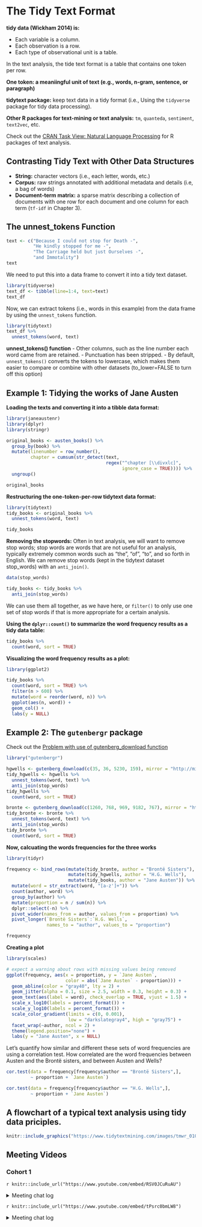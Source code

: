 # The Tidy Text Format

**tidy data (Wickham 2014) is: **

- Each variable is a column. 
- Each observation is a row. 
- Each type of observational unit is a table.

In the text analysis, the tide text format is a table that contains one token per row. 

**One token: a meaniingful unit of text (e.g., words, n-gram, sentence, or paragraph)**

**tidytext package:** keep text data in a tidy format (i.e., Using the `tidyverse` package for tidy data processing). 

**Other R packages for text-mining or text analysis:** `tm`, `quanteda`, `sentiment`, `text2vec`, etc.

Check out the [ CRAN Task View: Natural Language Processing ](https://r4ds.io/tidytext) for R packages of text analysis.

## Contrasting Tidy Text with Other Data Structures

- **String:** character vectors (i.e., each letter, words, etc.)
- **Corpus:** raw strings annotated with additional metadata and details (i.e, a bag of words)
- **Document-term matrix:** a sparse matrix describing a collection of documents with one row for each document and one column for each term (`tf-idf` in Chapter 3).  

## The unnest_tokens Function 

```r
text <- c("Because I could not stop for Death -",
          "He kindly stopped for me -", 
          "The Carriage held but just Ourselves -",
          "and Immotality")
text

```

We need to put this into a data frame to convert it into a tidy text dataset. 

```r
library(tidyverse)
text_df <- tibble(line=1:4, text=text)
text_df

```

Now, we can extract tokens (i.e., words in this example) from the data frame by using the `unnest_tokens` function.

```r
library(tidytext)
text_df %>% 
  unnest_tokens(word, text)
```

**unnest_tokens() function**
- Other columns, such as the line number each word came from are retained. 
- Punctuation has been stripped. 
- By default, `unnest_tokens()` converts the tokens to lowercase, which makes them easier to compare or combine with other datasets (to_lower=FALSE to turn off this option)

## Example 1: Tidying the works of Jane Austen

**Loading the texts and converting it into a tibble data format:**

```r
library(janeaustenr)
library(dplyr)
library(stringr)

original_books <- austen_books() %>%
  group_by(book) %>%
  mutate(linenumber = row_number(),
         chapter = cumsum(str_detect(text, 
                                     regex("^chapter [\\divxlc]",
                                           ignore_case = TRUE)))) %>%
  ungroup()

original_books
```

**Restructuring the one-token-per-row tidytext data format:**

```r
library(tidytext)
tidy_books <- original_books %>%
  unnest_tokens(word, text)

tidy_books
```

**Removing the stopwords:**
Often in text analysis, we will want to remove stop words; stop words are words that are not useful for an analysis, typically extremely common words such as “the”, “of”, “to”, and so forth in English. We can remove stop words (kept in the tidytext dataset stop_words) with an `anti_join()`.

```r
data(stop_words)

tidy_books <- tidy_books %>%
  anti_join(stop_words)
```

We can use them all together, as we have here, or `filter()` to only use one set of stop words if that is more appropriate for a certain analysis.

**Using the `dplyr::count()` to summarize the word frequency results as a tidy data table:**

```r
tidy_books %>%
  count(word, sort = TRUE) 
```

**Visualizing the word frequency results as a plot:**
```r
library(ggplot2)

tidy_books %>%
  count(word, sort = TRUE) %>%
  filter(n > 600) %>%
  mutate(word = reorder(word, n)) %>%
  ggplot(aes(n, word)) +
  geom_col() +
  labs(y = NULL)
```

## Example 2: The `gutenbergr` package

Check out the [ Problem with use of gutenberg_download function ](https://github.com/ropensci/gutenbergr/issues/8)

```r
library("gutenbergr")

hgwells <- gutenberg_download(c(35, 36, 5230, 159), mirror = "http://mirrors.xmission.com/gutenberg/")
tidy_hgwells <- hgwells %>%
  unnest_tokens(word, text) %>%
  anti_join(stop_words)
tidy_hgwells %>%
  count(word, sort = TRUE)
```

```r
bronte <- gutenberg_download(c(1260, 768, 969, 9182, 767), mirror = "http://mirrors.xmission.com/gutenberg/")
tidy_bronte <- bronte %>%
  unnest_tokens(word, text) %>%
  anti_join(stop_words)
tidy_bronte %>%
  count(word, sort = TRUE)
```

**Now, calcuating the words frequencies for the three works**
```r
library(tidyr)

frequency <- bind_rows(mutate(tidy_bronte, author = "Brontë Sisters"),
                       mutate(tidy_hgwells, author = "H.G. Wells"), 
                       mutate(tidy_books, author = "Jane Austen")) %>% 
  mutate(word = str_extract(word, "[a-z']+")) %>%
  count(author, word) %>%
  group_by(author) %>%
  mutate(proportion = n / sum(n)) %>% 
  dplyr::select(-n) %>% 
  pivot_wider(names_from = author, values_from = proportion) %>%
  pivot_longer(`Brontë Sisters`:`H.G. Wells`,
               names_to = "author", values_to = "proportion")

frequency
```

**Creating a plot**
```r
library(scales)

# expect a warning about rows with missing values being removed
ggplot(frequency, aes(x = proportion, y = `Jane Austen`, 
                      color = abs(`Jane Austen` - proportion))) +
  geom_abline(color = "gray40", lty = 2) +
  geom_jitter(alpha = 0.1, size = 2.5, width = 0.3, height = 0.3) +
  geom_text(aes(label = word), check_overlap = TRUE, vjust = 1.5) +
  scale_x_log10(labels = percent_format()) +
  scale_y_log10(labels = percent_format()) +
  scale_color_gradient(limits = c(0, 0.001), 
                       low = "darkslategray4", high = "gray75") +
  facet_wrap(~author, ncol = 2) +
  theme(legend.position="none") +
  labs(y = "Jane Austen", x = NULL)

```

Let’s quantify how similar and different these sets of word frequencies are using a correlation test. How correlated are the word frequencies between Austen and the Brontë sisters, and between Austen and Wells?

```r
cor.test(data = frequency[frequency$author == "Brontë Sisters",],
         ~ proportion + `Jane Austen`)

cor.test(data = frequency[frequency$author == "H.G. Wells",], 
         ~ proportion + `Jane Austen`)
```

## A flowchart of a typical text analysis using tidy data priciples.
```r
knitr::include_graphics("https://www.tidytextmining.com/images/tmwr_0101.png")
```

## Meeting Videos

### Cohort 1

`r knitr::include_url("https://www.youtube.com/embed/RSV0JCuRuAU")`

<details>
<summary> Meeting chat log </summary>

```
00:06:01	Ryan Metcalf:	https://github.com/r4ds/bookclub-tidytext
```
</details>

`r knitr::include_url("https://www.youtube.com/embed/tPsrc0bmLW8")`

<details>
<summary> Meeting chat log </summary>

```
00:15:38	shamsuddeen:	Quanteeda is an excellent package
00:15:56	shamsuddeen:	They have quarteda tidy also
00:16:01	Layla Bouzoubaa:	Never tried it!
00:16:05	Layla Bouzoubaa:	nice
00:16:32	shamsuddeen:	So good Layla
00:16:36	shamsuddeen:	Check it out
```
</details>


